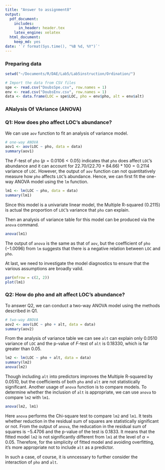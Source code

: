 ```yaml
---
title: "Answer to assignment8"
output:
  pdf_document:
    includes:
      in_header: header.tex
    latex_engine: xelatex
  html_document:
    keep_md: yes
date: '`r format(Sys.time(), "%B %d, %Y")`'
---
```

### Preparing data
```r
setwd("~/Documents/R/DAE/Lab5/Lab5instruction/Ordination/")

# Import the data from CSV files
spe <- read.csv("DoubsSpe.csv", row.names = 1)
env <- read.csv("DoubsEnv.csv", row.names = 1)
data <- data.frame(LOC = spe$LOC, pho = env$pho, alt = env$alt)
```

### ANalysis Of VAriance (ANOVA)

### Q1: How does pho affect LOC's abundance?
We can use `aov` function to fit an analysis of variance model.
```r
# one-way ANOVA
aov1 <- aov(LOC ~ pho, data = data)
summary(aov1)
```
The *F*-test of `pho` ($p = 0.0106 < 0.05$) indicates that `pho` does affect `LOC`'s abundance and it can account for $22.70/(22.70+84.66)*100 = 0.2114$ variance of `LOC`. However, the output of `aov` function can not quantitatively measure how `pho` affects `LOC`'s abundance. Hence, we can first fit the one-way ANOVA model using the `lm` function.
```r
lm1 <- lm(LOC ~ pho, data = data)
summary(lm1)
```
Since this model is a univariate linear model, the Multiple R-squared ($0.2115$) is actual the proportion of `LOC`'s variance that `pho` can explain.

Then an analysis of variance table for this model can be produced via the `anova` command.
```r
anova(lm1)
```
The output of `anova` is the same as that of `aov`, but the coefficient of `pho` ($-1.0096$) from `lm` suggests that there is a negative relation between `LOC` and `pho`.

At last, we need to investigate the model diagnostics to ensure that the various assumptions are broadly valid.
```r
par(mfrow = c(2, 2))
plot(lm1)
```

### Q2: How do pho and alt affect LOC's abundance?
To answer Q2, we can conduct a two-way ANOVA model using the methods described in Q1.
```r
# two-way ANOVA
aov2 <- aov(LOC ~ pho + alt, data = data)
summary(aov2)
```
From the analysis of variance table we can see `alt` can explain only $0.0510$ variance of `LOC` and the p-value of *F*-test of `alt` is $0.18330$, which is far greater than 0.05.
```r
lm2 <- lm(LOC ~ pho + alt, data = data)
summary(lm2)
anova(lm2)
```
Though including `alt` into predictors improves the Multiple R-squared by $0.0510$, but the coefficients of both `pho` and `alt` are not statistically significant. Another usage of `anova` function is to compare models. To determine whether the inclusion of `alt` is appropriate, we can use `anova` to compare `lm2` with `lm1`.
```r
anova(lm2, lm1)
```
Here `anova` performs the Chi-square test to compare `lm2` and `lm1`. It tests whether reduction in the residual sum of squares are statistically significant or not. From the output of `anova`, the reducation in the residual sum of squares is $-5.4706$ and the p-value of the test is $0.1833$. It means that the fitted model `lm2` is not significantly different from `lm1` at the level of $\alpha = 0.05$. Therefore, for the simplicity of fitted model and avoiding overfitting, it's more appropriate not to include `alt` as a predictor.

In such a case, of course, it is unncessary to further consider the interaction of `pho` and `alt`.
